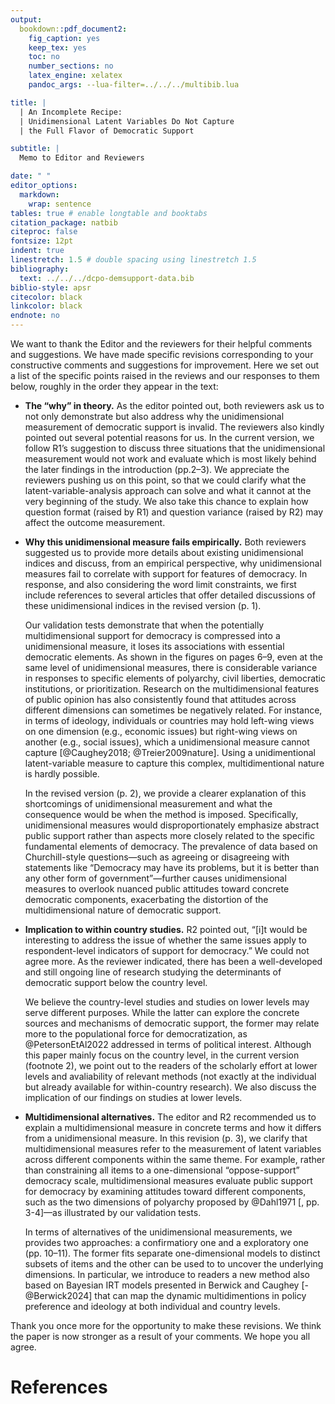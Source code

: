 ```yaml
---
output: 
  bookdown::pdf_document2:
    fig_caption: yes
    keep_tex: yes
    toc: no
    number_sections: no
    latex_engine: xelatex
    pandoc_args: --lua-filter=../../../multibib.lua

title: |
  | An Incomplete Recipe: 
  | Unidimensional Latent Variables Do Not Capture
  | the Full Flavor of Democratic Support

subtitle: |
  Memo to Editor and Reviewers

date: " "
editor_options: 
  markdown: 
    wrap: sentence
tables: true # enable longtable and booktabs
citation_package: natbib
citeproc: false
fontsize: 12pt
indent: true
linestretch: 1.5 # double spacing using linestretch 1.5
bibliography:
  text: ../../../dcpo-demsupport-data.bib
biblio-style: apsr
citecolor: black
linkcolor: black
endnote: no
---
```


We want to thank the Editor and the reviewers for their helpful comments and suggestions.
We have made specific revisions corresponding to your constructive comments and suggestions for improvement.
Here we set out a list of the specific points raised in the reviews and our responses to them below, roughly in the order they appear in the text:

- **The "why" in theory.** 
    As the editor pointed out, both reviewers ask us to not only demonstrate but also address why the unidimensional measurement of democratic support is invalid.
    The reviewers also kindly pointed out several potential reasons for us.
    In the current version, we follow R1's suggestion to discuss three situations that the unidimensional measurement would not work and evaluate which is most likely behind the later findings in the introduction (pp.2--3).
    We appreciate the reviewers pushing us on this point, so that we could clarify what the latent-variable-analysis approach can solve and what it cannot at the very beginning of the study. 
    We also take this chance to explain how question format (raised by R1) and question variance (raised by R2) may affect the outcome measurement.

- **Why this unidimensional measure fails empirically.**
    Both reviewers suggested us to provide more details about existing unidimensional indices and discuss, from an empirical perspective, why unidimensional measures fail to correlate with support for features of democracy. 
    In response, and also considering the word limit constraints, we first include references to several articles that offer detailed discussions of these unidimensional indices in the revised version (p. 1).

    Our validation tests demonstrate that when the potentially multidimensional support for democracy is compressed into a unidimensional measure, it loses its associations with essential democratic elements. 
    As shown in the figures on pages 6–9, even at the same level of unidimensional measures, there is considerable variance in responses to specific elements of polyarchy, civil liberties, democratic institutions, or prioritization.
    Research on the multidimensional features of public opinion has also consistently found that attitudes across different dimensions can sometimes be negatively related. 
    For instance, in terms of ideology, individuals or countries may hold left-wing views on one dimension (e.g., economic issues) but right-wing views on another (e.g., social issues), which a unidimensional measure cannot capture [@Caughey2018; @Treier2009nature].
    Using a unidimentional latent-variable measure to capture this complex, multidimentional nature is hardly possible.

    In the revised version (p. 2), we provide a clearer explanation of this shortcomings of unidimensional measurement and what the consequence would be when the method is imposed. 
    Specifically, unidimensional measures would disproportionately emphasize abstract public support rather than aspects more closely related to the specific fundamental elements of democracy. 
    The prevalence of data based on Churchill-style questions—such as agreeing or disagreeing with statements like "Democracy may have its problems, but it is better than any other form of government"—further causes unidimensional measures to overlook nuanced public attitudes toward concrete democratic components, exacerbating the distortion of the multidimensional nature of democratic support.


- **Implication to within country studies.**
    R2 pointed out, "[i]t would be interesting to address the issue of whether the same issues apply to respondent-level indicators of support for democracy."
    We could not agree more.
    As the reviewer indicated, there has been a well-developed and still ongoing line of research studying the determinants of democratic support below the country level.
    
    We believe the country-level studies and studies on lower levels may serve different purposes. 
    While the latter can explore the concrete sources and mechanisms of democratic support, the former may relate more to the populational force for democratization, as @PetersonEtAl2022 addressed in terms of political interest.
    Although this paper mainly focus on the country level, in the current version (footnote 2), we point out to the readers of the scholarly effort at lower levels and avaliability of relevant methods (not exactly at the individual but already available for within-country research).
    We also discuss the implication of our findings on studies at lower levels.

    
- **Multidimensional alternatives.**
    The editor and R2 recommended us to explain a multidimensional measure in concrete terms and how it differs from a unidimensional measure.
    In this revision (p. 3), we clarify that multidimensional measures refer to the measurement of latent variables across different components within the same theme.
    For example, rather than constraining all items to a one-dimensional "oppose-support" democracy scale, multidimensional measures evaluate public support for democracy by examining attitudes toward different components, such as the two dimensions of polyarchy proposed by @Dahl1971 [, pp. 3-4]---as illustrated by our validation tests.
    
    In terms of alternatives of the unidimensional measurements, we provides two approaches: a confirmatiory one and a exploratory one (pp. 10--11).
    The former fits separate one-dimensional models to distinct subsets of items and the other can be used to to uncover the underlying dimensions.
    In particular, we introduce to readers a new method also based on Bayesian IRT models presented in Berwick and Caughey [-@Berwick2024] that can map the dynamic multidimentions in policy preference and ideology at both individual and country levels.


Thank you once more for the opportunity to make these revisions.
We think the paper is now stronger as a result of your comments.
We hope you all agree.


# References {.unnumbered}

::: {#refs-text}
:::

